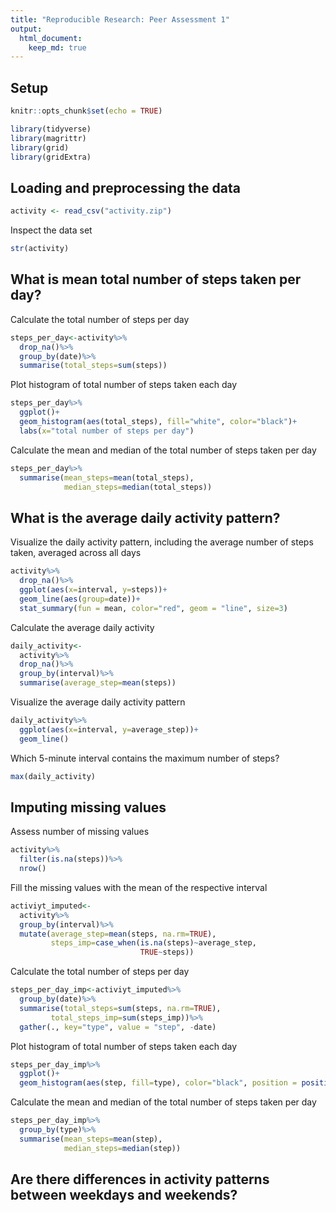 ```yaml
---
title: "Reproducible Research: Peer Assessment 1"
output: 
  html_document:
    keep_md: true
---
```


## Setup

```r
knitr::opts_chunk$set(echo = TRUE)

library(tidyverse)
library(magrittr)
library(grid)
library(gridExtra)
```

## Loading and preprocessing the data

```r
activity <- read_csv("activity.zip")
```

Inspect the data set

```r
str(activity)
```

## What is mean total number of steps taken per day?

Calculate the total number of steps per day

```r
steps_per_day<-activity%>%
  drop_na()%>%
  group_by(date)%>%
  summarise(total_steps=sum(steps))
```

Plot histogram of total number of steps taken each day

```r
steps_per_day%>%
  ggplot()+
  geom_histogram(aes(total_steps), fill="white", color="black")+
  labs(x="total number of steps per day")
```

Calculate the mean and median of the total number of steps taken per day

```r
steps_per_day%>%
  summarise(mean_steps=mean(total_steps),
            median_steps=median(total_steps))
```


## What is the average daily activity pattern?

Visualize the daily activity pattern, including the average number of steps taken, averaged across all days
```r
activity%>%
  drop_na()%>%
  ggplot(aes(x=interval, y=steps))+
  geom_line(aes(group=date))+
  stat_summary(fun = mean, color="red", geom = "line", size=3)
```

Calculate the average daily activity
```r
daily_activity<-
  activity%>%
  drop_na()%>%
  group_by(interval)%>%
  summarise(average_step=mean(steps))
```

Visualize the average daily activity pattern
```r
daily_activity%>%
  ggplot(aes(x=interval, y=average_step))+
  geom_line()
```
Which 5-minute interval contains the maximum number of steps? 
```r
max(daily_activity)
```

## Imputing missing values

Assess number of missing values
```r
activity%>%
  filter(is.na(steps))%>%
  nrow()
```
Fill the missing values with the mean of the respective interval
```r
activiyt_imputed<-
  activity%>%
  group_by(interval)%>%
  mutate(average_step=mean(steps, na.rm=TRUE),
         steps_imp=case_when(is.na(steps)~average_step,
                             TRUE~steps))
```

Calculate the total number of steps per day

```r
steps_per_day_imp<-activiyt_imputed%>%
  group_by(date)%>%
  summarise(total_steps=sum(steps, na.rm=TRUE),
         total_steps_imp=sum(steps_imp))%>%
  gather(., key="type", value = "step", -date)
```

Plot histogram of total number of steps taken each day

```r
steps_per_day_imp%>%
  ggplot()+
  geom_histogram(aes(step, fill=type), color="black", position = position_dodge())
```

Calculate the mean and median of the total number of steps taken per day

```r
steps_per_day_imp%>%
  group_by(type)%>%
  summarise(mean_steps=mean(step),
            median_steps=median(step))
```

## Are there differences in activity patterns between weekdays and weekends?
